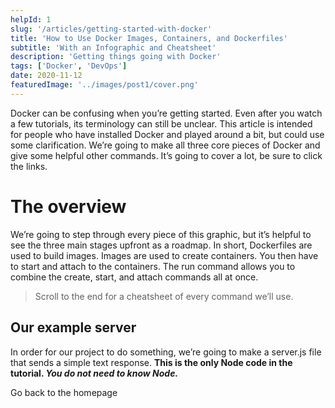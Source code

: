 ```yaml
---
helpId: 1
slug: '/articles/getting-started-with-docker'
title: 'How to Use Docker Images, Containers, and Dockerfiles'
subtitle: 'With an Infographic and Cheatsheet'
description: 'Getting things going with Docker'
tags: ['Docker', 'DevOps']
date: 2020-11-12
featuredImage: '../images/post1/cover.png'
---
```

Docker can be confusing when you’re getting started. Even after you watch a few tutorials, its terminology can still be unclear. This article is intended for people who have installed Docker and played around a bit, but could use some clarification. We’re going to make all three core pieces of Docker and give some helpful other commands. It’s going to cover a lot, be sure to click the links.

# The overview
We’re going to step through every piece of this graphic, but it’s helpful to see the three main stages upfront as a roadmap. In short, Dockerfiles are used to build images. Images are used to create containers. You then have to start and attach to the containers. The run command allows you to combine the create, start, and attach commands all at once.

> Scroll to the end for a cheatsheet of every command we’ll use.

## Our example server
In order for our project to do something, we’re going to make a server.js file that sends a simple text response. **This is the only Node code in the tutorial. *You do not need to know Node.***

<Link to="/">Go back to the homepage</Link>



